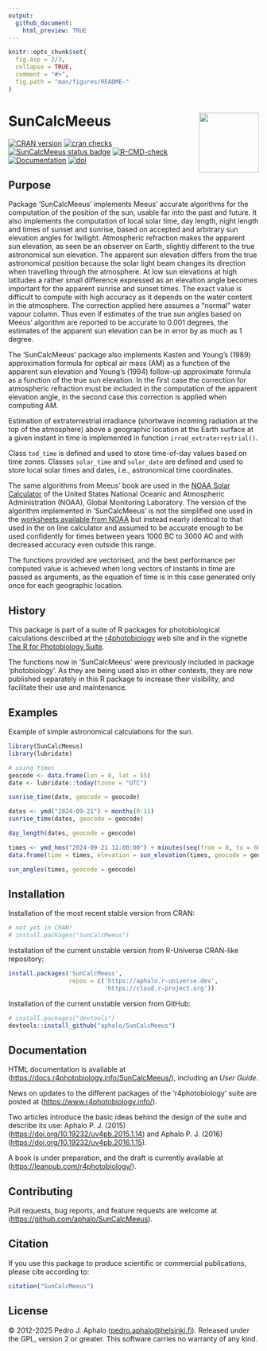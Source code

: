 ```yaml
---
output:
  github_document:
    html_preview: TRUE
---
```


```r
knitr::opts_chunk$set(
  fig.asp = 2/3,
  collapse = TRUE,
  comment = "#>",
  fig.path = "man/figures/README-"
)
```

# SunCalcMeeus <img src="man/figures/logo.png" align="right" width="120"/>

<!-- badges: start -->
[![CRAN version](https://www.r-pkg.org/badges/version-last-release/SunCalcMeeus)](https://cran.r-project.org/package=SunCalcMeeus) [![cran checks](https://badges.cranchecks.info/worst/SunCalcMeeus.svg)](https://cran.r-project.org/web/checks/check_results_SunCalcMeeus.html) [![SunCalcMeeus status badge](https://aphalo.r-universe.dev/badges/SunCalcMeeus)](https://aphalo.r-universe.dev/SunCalcMeeus)
[![R-CMD-check](https://github.com/aphalo/SunCalcMeeus/actions/workflows/R-CMD-check.yaml/badge.svg)](https://github.com/aphalo/SunCalcMeeus/actions/workflows/R-CMD-check.yaml)
[![Documentation](https://img.shields.io/badge/documentation-SunCalcMeeus-informational.svg)](https://docs.r4photobiology.info/SunCalcMeeus/) [![doi](https://img.shields.io/badge/doi-10.32614/CRAN.package.SunCalcMeeus-blue.svg)](https://doi.org/10.32614/CRAN.package.SunCalcMeeus)
<!-- badges: end -->

## Purpose

Package 'SunCalcMeeus' implements Meeus' accurate algorithms for the computation of the position of the sun, usable far into the past and future. It also implements the computation of local solar time, day length, night length and times of sunset and sunrise, based on accepted and arbitrary sun elevation angles for twilight. Atmospheric refraction makes the apparent sun elevation, as seen be an observer on Earth, slightly different to the true astronomical sun elevation. The apparent sun elevation differs from the true astronomical position because the solar light beam changes its direction when travelling through the atmosphere. At low sun elevations at high latitudes a rather small difference expressed as an elevation angle becomes important for the apparent sunrise and sunset times. The exact value is difficult to compute with high accuracy as it depends on the water content in the atmosphere. The correction applied here assumes a "normal" water vapour column. Thus even if estimates of the true sun angles based on Meeus' algorithm are reported to be accurate to 0.001 degrees, the estimates of the apparent sun elevation can be in error by as much as 1 degree.

The 'SunCalcMeeus' package also implements Kasten and Young’s (1989) approximation formula for optical air mass (AM) as a function of the apparent sun elevation and Young's (1994) follow-up approximate formula as a function of the true sun elevation. In the first case the correction for atmospheric refraction must be included in the computation of the apparent elevation angle, in the second case this correction is applied when computing AM.

Estimation of extraterrestrial irradiance (shortwave incoming radiation at the top of the atmosphere) above a geographic location at the Earth surface at a given instant in time is implemented in function `irrad_extraterrestrial()`.

Class `tod_time` is defined and used to store time-of-day values based on time zones. Classes `solar_time` and `solar_date` are defined and used to store local solar times and dates, i.e., astronomical time coordinates.

The same algorithms from Meeus' book are used  in the [NOAA Solar Calculator](https://gml.noaa.gov/grad/solcalc/) of the United States National Oceanic and Atmospheric Administration (NOAA), Global Monitoring Laboratory. The version of the algorithm implemented in 'SunCalcMeeus' is not the simplified one used in the [worksheets available from NOAA](https://gml.noaa.gov/grad/solcalc/calcdetails.html) but instead nearly identical to that used in the on line calculator and assumed to be accurate enough to be used confidently for times between years 1000 BC to 3000 AC and with decreased accuracy even outside this range.

The functions provided are vectorised, and the best performance per computed value is achieved when long vectors of instants in time are passed as arguments, as the equation of time is in this case generated only once for each geographic location.

## History

This package is part of a suite of R packages for photobiological calculations described at the [r4photobiology](https://www.r4photobiology.info) web site and in the vignette [The R for Photobiology Suite](https://docs.r4photobiology.info/SunCalcMeeus/articles/userguide-0-r4p-introduction.html).

The functions now in 'SunCalcMeeus' were previously included in package 'photobiology'. As they are being used also in other contexts, they are now published separately in this R package to increase their visibility, and facilitate their use and maintenance.

## Examples

Example of simple astronomical calculations for the sun.

```r
library(SunCalcMeeus)
library(lubridate)

# using times
geocode <- data.frame(lon = 0, lat = 55)
date <- lubridate::today(tzone = "UTC")

sunrise_time(date, geocode = geocode)

dates <- ymd("2024-09-21") + months(0:11)
sunrise_time(dates, geocode = geocode)
```

```r
day_length(dates, geocode = geocode)
```
```r
times <- ymd_hms("2024-09-21 12:00:00") + minutes(seq(from = 0, to = 60, by = 10))
data.frame(time = times, elevation = sun_elevation(times, geocode = geocode))
```

```r
sun_angles(times, geocode = geocode)
```

## Installation

Installation of the most recent stable version from CRAN:

```r
# not yet in CRAN!
# install.packages("SunCalcMeeus")
```

Installation of the current unstable version from R-Universe CRAN-like repository:

```r
install.packages('SunCalcMeeus', 
                 repos = c('https://aphalo.r-universe.dev', 
                           'https://cloud.r-project.org'))
```

Installation of the current unstable version from GitHub:

```r
# install.packages("devtools")
devtools::install_github("aphalo/SunCalcMeeus")
```

## Documentation

HTML documentation is available at (<https://docs.r4photobiology.info/SunCalcMeeus/>), including an *User Guide*.

News on updates to the different packages of the 'r4photobiology' suite are posted at (<https://www.r4photobiology.info/>).

Two articles introduce the basic ideas behind the design of the suite and describe its use: Aphalo P. J. (2015) (<https://doi.org/10.19232/uv4pb.2015.1.14>) and Aphalo P. J. (2016) (<https://doi.org/10.19232/uv4pb.2016.1.15>).

A book is under preparation, and the draft is currently available at (<https://leanpub.com/r4photobiology/>).

## Contributing

Pull requests, bug reports, and feature requests are welcome at (<https://github.com/aphalo/SunCalcMeeus>).

## Citation

If you use this package to produce scientific or commercial publications, please cite according to:

```r
citation("SunCalcMeeus")
```

## License

© 2012-2025 Pedro J. Aphalo ([pedro.aphalo\@helsinki.fi](mailto:pedro.aphalo@helsinki.fi){.email}). Released under the GPL, version 2 or greater. This software carries no warranty of any kind.
